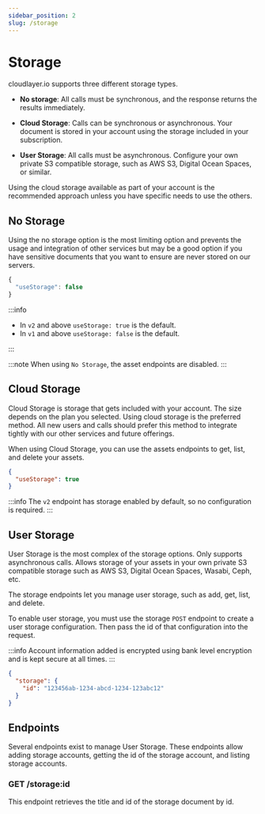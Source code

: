 ```yaml
---
sidebar_position: 2
slug: /storage
---
```



# Storage

cloudlayer.io supports three different storage types.

- **No storage**: All calls must be synchronous, and the response returns the results immediately.

- **Cloud Storage**: Calls can be synchronous or asynchronous. Your document is stored in your account using the storage included in your subscription.

- **User Storage**: All calls must be asynchronous. Configure your own private S3 compatible storage, such as AWS S3, Digital Ocean Spaces, or similar.

Using the cloud storage available as part of your account is the recommended approach unless you have specific needs to use the others.

## No Storage

Using the no storage option is the most limiting option and prevents the usage and integration of other services but may be a good option if you have sensitive documents that you want to ensure are never stored on our servers.

```javascript title="Disable Storage"
{
  "useStorage": false
}
```

:::info

- In `v2` and above `useStorage: true` is the default.
- In `v1` and above `useStorage: false` is the default.

:::

:::note
When using `No Storage`, the asset endpoints are disabled.
:::

## Cloud Storage

Cloud Storage is storage that gets included with your account. The size depends on the plan you selected. Using cloud storage is the preferred method. All new users and calls should prefer this method to integrate tightly with our other services and future offerings.

When using Cloud Storage, you can use the assets endpoints to get, list, and delete your assets.

```json title="Disable Storage"
{
  "useStorage": true
}
```

:::info
The `v2` endpoint has storage enabled by default, so no configuration is required.
:::

## User Storage

User Storage is the most complex of the storage options. Only supports asynchronous calls. Allows storage of your assets in your own private S3 compatible storage such as AWS S3, Digital Ocean Spaces, Wasabi, Ceph, etc.

The storage endpoints let you manage user storage, such as add, get, list, and delete.

To enable user storage, you must use the storage `POST` endpoint to create a user storage configuration. Then pass the id of that configuration into the request.

:::info
Account information added is encrypted using bank level encryption and is kept secure at all times.
:::

```json title="Enabled User Storage"
{
  "storage": {
    "id": "123456ab-1234-abcd-1234-123abc12"
  }
}
```

## Endpoints

Several endpoints exist to manage User Storage. These endpoints allow adding storage accounts, getting the id of the storage account, and listing storage accounts.

### GET /storage:id

This endpoint retrieves the title and id of the storage document by id.

<BaseUrlCodeBlock
  path="/storage/123456ab-1234-abcd-1234-123abc12"
  title="GET /storage:id"
/>

